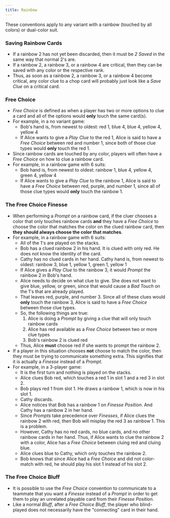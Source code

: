 ```yaml
---
title: Rainbow
---
```


These conventions apply to any variant with a rainbow (touched by all colors) or dual-color suit.

### Saving Rainbow Cards

- If a rainbow 2 has not yet been discarded, then it must be _2 Saved_ in the same way that normal 2's are.
- If a rainbow 2, a rainbow 3, or a rainbow 4 are critical, then they can be saved with any color or the respective rank.
- Thus, as soon as a rainbow 2, a rainbow 3, or a rainbow 4 become critical, any color clue to a chop card will probably just look like a _Save Clue_ on a critical card.

### Free Choice

- _Free Choice_ is defined as when a player has two or more options to clue a card and all of the options would **only** touch the same card(s).
- For example, in a no variant game:
  - Bob's hand is, from newest to oldest: red 1, blue 4, blue 4, yellow 4, yellow 4
  - If Alice wants to give a _Play Clue_ to the red 1, Alice is said to have a _Free Choice_ between red and number 1, since both of those clue types would **only** touch the red 1.
- Since rainbow cards are touched by any color, players will often have a _Free Choice_ on how to clue a rainbow card.
- For example, in a rainbow game with 6 suits:
  - Bob hand is, from newest to oldest: rainbow 1, blue 4, yellow 4, green 4, yellow 4
  - If Alice wants to give a _Play Clue_ to the rainbow 1, Alice is said to have a _Free Choice_ between red, purple, and number 1, since all of those clue types would **only** touch the rainbow 1.

### The Free Choice Finesse

- When performing a _Prompt_ on a rainbow card, if the cluer chooses a color that only touches rainbow cards **and** they have a _Free Choice_ to choose the color that matches the color on the clued rainbow card, then **they should always choose the color that matches**.
- For example, in a rainbow game with 6 suits:
  - All of the 1's are played on the stacks.
  - Bob has a clued rainbow 2 in his hand. It is clued with only red. He does not know the identity of the card.
  - Cathy has no clued cards in her hand. Cathy hand is, from newest to oldest: rainbow 3, blue 1, yellow 1, green 1, yellow 1
  - If Alice gives a _Play Clue_ to the rainbow 3, it would _Prompt_ the rainbow 2 in Bob's hand.
  - Alice needs to decide on what clue to give. She does not want to give blue, yellow, or green, since that would cause a _Bad Touch_ on the 1's that are already played.
  - That leaves red, purple, and number 3. Since all of these clues would **only** touch the rainbow 3, Alice is said to have a _Free Choice_ between those clue types.
  - So, the following things are true:
    1. Alice is doing a _Prompt_ by giving a clue that will only touch rainbow cards
    1. Alice has red available as a _Free Choice_ between two or more clue types
    1. Bob's rainbow 2 is clued red
  - Thus, Alice **must** choose red if she wants to prompt the rainbow 2.
- If a player in this situation chooses **not** choose to match the color, then they must be trying to communicate something extra. This signifies that it is actually a _Finesse_ instead of a _Prompt_.
- For example, in a 3-player game:
  - It is the first turn and nothing is played on the stacks.
  - Alice clues Bob red, which touches a red 1 in slot 1 and a red 3 in slot 2.
  - Bob plays red 1 from slot 1. He draws a rainbow 1, which is now in his slot 1.
  - Cathy discards.
  - Alice notices that Bob has a rainbow 1 on _Finesse Position_. And Cathy has a rainbow 2 in her hand.
  - Since _Prompts_ take precedence over _Finesses_, if Alice clues the rainbow 2 with red, then Bob will misplay the red 3 as rainbow 1. This is a problem.
  - However, Cathy has no red cards, no blue cards, and no other rainbow cards in her hand. Thus, if Alice wants to clue the rainbow 2 with a color, Alice has a _Free Choice_ between cluing red and cluing blue.
  - Alice clues blue to Cathy, which only touches the rainbow 2.
  - Bob knows that since Alice had a _Free Choice_ and did not color-match with red, he should play his slot 1 instead of his slot 2.

### The Free Choice Bluff

- It is possible to use the _Free Choice_ convention to communicate to a teammate that you want a _Finesse_ instead of a _Prompt_ in order to get them to play an unrelated playable card from their _Finesse Position_.
- Like a normal _Bluff_, after a _Free Choice Bluff_, the player who blind-played does not necessarily have the "connecting" card in their hand.
